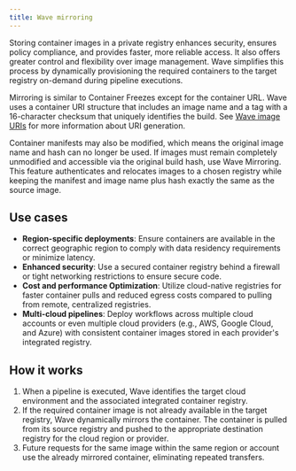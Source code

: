 ```yaml
---
title: Wave mirroring
---
```


Storing container images in a private registry enhances security, ensures policy compliance, and provides faster, more reliable access. It also offers greater control and flexibility over image management. Wave simplifies this process by dynamically provisioning the required containers to the target registry on-demand during pipeline executions.

Mirroring is similar to Container Freezes except for the container URL. Wave uses a container URI structure that includes an image name and a tag with a 16-character checksum that uniquely identifies the build. See [Wave image URIs](./how-it-works.mdx#wave-image-uris) for more information about URI generation.

Container manifests may also be modified, which means the original image name and hash can no longer be used. If images must remain completely unmodified and accessible via the original build hash, use Wave Mirroring. This feature authenticates and relocates images to a chosen registry while keeping the manifest and image name plus hash exactly the same as the source image.

## Use cases

- **Region-specific deployments**: Ensure containers are available in the correct geographic region to comply with data residency requirements or minimize latency.
- **Enhanced security**: Use a secured container registry behind a firewall or tight networking restrictions to ensure secure code.
- **Cost and performance Optimization**: Utilize cloud-native registries for faster container pulls and reduced egress costs compared to pulling from remote, centralized registries.
- **Multi-cloud pipelines**: Deploy workflows across multiple cloud accounts or even multiple cloud providers (e.g., AWS, Google Cloud, and Azure) with consistent container images stored in each provider's integrated registry.

## How it works

1. When a pipeline is executed, Wave identifies the target cloud environment and the associated integrated container registry.
2. If the required container image is not already available in the target registry, Wave dynamically mirrors the container. The container is pulled from its source registry and pushed to the appropriate destination registry for the cloud region or provider.
3. Future requests for the same image within the same region or account use the already mirrored container, eliminating repeated transfers.

<!--
// TODO Add learn more
-->
